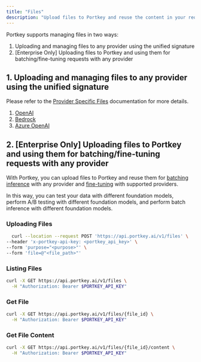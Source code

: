 ```yaml
---
title: "Files"
description: "Upload files to Portkey and reuse the content in your requests"
---
```


Portkey supports managing files in two ways:

1. Uploading and managing files to any provider using the unified signature
2. [Enterprise Only] Uploading files to Portkey and using them for batching/fine-tuning requests with any provider

## 1. Uploading and managing files to any provider using the unified signature

Please refer to the [Provider Specific Files](/integrations/llms/openai/files) documentation for more details.

1. [OpenAI](/integrations/llms/openai/files)
2. [Bedrock](/integrations/llms/bedrock/files)
3. [Azure OpenAI](/integrations/llms/azure-openai/files)

## 2. [Enterprise Only] Uploading files to Portkey and using them for batching/fine-tuning requests with any provider

With Portkey, you can upload files to Portkey and reuse them for [batching inference](/product/ai-gateway/batches) with any provider and [fine-tuning](/product/ai-gateway/fine-tuning) with supported providers.

In this way, you can test your data with different foundation models, perform A/B testing with different foundation models, and perform batch inference with different foundation models.

### Uploading Files

```sh
  curl --location --request POST 'https://api.portkey.ai/v1/files' \
--header 'x-portkey-api-key: <portkey_api_key>' \
--form 'purpose="<purpose>"' \
--form 'file=@"<file_path>"'
```

### Listing Files

```sh
curl -X GET https://api.portkey.ai/v1/files \
  -H "Authorization: Bearer $PORTKEY_API_KEY"
```

### Get File

```sh
curl -X GET https://api.portkey.ai/v1/files/{file_id} \
  -H "Authorization: Bearer $PORTKEY_API_KEY"
```

### Get File Content

```sh
curl -X GET https://api.portkey.ai/v1/files/{file_id}/content \
  -H "Authorization: Bearer $PORTKEY_API_KEY"
```